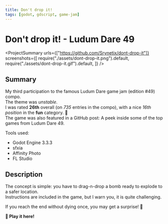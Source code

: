 ```yaml
---
title: Don't drop it!
tags: [godot, gdscript, game-jam]
---
```


<Back name="Projects" link="../../" />

# Don't drop it! - Ludum Dare 49

<ProjectSummary
  urls={["https://github.com/Srynetix/dont-drop-it"]}
  screenshots={[
    require("./assets/dont-drop-it.png").default,
    require("./assets/dont-drop-it.gif").default,
  ]}
/>

## Summary

My third participation to the famous <ELink href="https://ldjam.com/events/ludum-dare/49/">Ludum Dare game jam (edition #49)</ELink> compo.  
The theme was _unstable_.  
I was rated <ELink href="https://ldjam.com/events/ludum-dare/49/dont-drop-it"><b>26th</b> overall</ELink> (on _735_ entries in the compo), with a nice _16th position_ in the **fun** category. :tada:  
The game was also featured in a GitHub post: <ELink href="https://github.blog/2021-10-25-a-peek-inside-some-of-the-top-games-from-ludum-dare-49/">A peek inside some of the top games from Ludum Dare 49</ELink>.

Tools used:

- Godot Engine 3.3.3
- sfxia
- Affinity Photo
- FL Studio

## Description

The concept is simple: you have to drag-n-drop a bomb ready to explode to a safer location.  
Instructions are included in the game, but I warn you, it is quite challenging.

If you reach the end without dying once, you may get a surprise! :gift:

<ELink href="https://srynetix.github.io/dont-drop-it/Dont-drop-it">
  <b>🚀 Play it here!</b>
</ELink>
